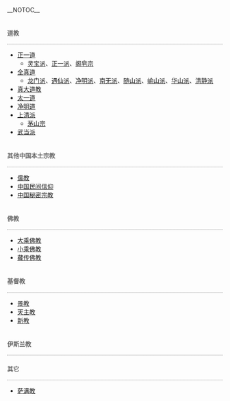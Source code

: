 __NOTOC__
<div style="border-bottom: 1px dotted gray; font-weight: bold; padding: 0.5em 0 0.17em 0em; font-size: 100%; font-weight: bold; color: #666; background-color: transparent;">道教</div>
*[[正一道|正一道]]
**[[灵宝派|灵宝派]]、[[正一派|正一派]]、[[阁皂宗|阁皂宗]]
*[[全真道|全真道]]
**[[龙门派|龙门派]]、[[遇仙派|遇仙派]]、[[净明派|净明派]]、[[南无派|南无派]]、[[随山派|随山派]]、[[崳山派|崳山派]]、[[华山派|华山派]]、[[清静派|清静派]]
*[[真大道教|真大道教]]
*[[太一道|太一道]]
*[[净明道|净明道]]
*[[上清派|上清派]]
**[[茅山宗|茅山宗]]
*[[武当派|武当派]]

<div style="border-bottom: 1px dotted gray; font-weight: bold; padding: 0.5em 0 0.17em 0em; font-size: 100%; font-weight: bold; color: #666; background-color: transparent;">其他中国本土宗教</div>
*[[儒教_(宗教)|儒教]]
*[[中国民间信仰|中国民间信仰]]
*[[中国秘密宗教|中国秘密宗教]]

<div style="border-bottom: 1px dotted gray; font-weight: bold; padding: 0.5em 0 0.17em 0em; font-size: 100%; font-weight: bold; color: #666; background-color: transparent;">佛教</div>
*[[大乘佛教|大乘佛教]]
*[[小乘佛教|小乘佛教]]
*[[藏传佛教|藏传佛教]]

<div style="border-bottom: 1px dotted gray; font-weight: bold; padding: 0.5em 0 0.17em 0em; font-size: 100%; font-weight: bold; color: #666; background-color: transparent;">基督教</div>
*[[景教|景教]]
*[[天主教|天主教]]
*[[新教|新教]]


<div style="border-bottom: 1px dotted gray; font-weight: bold; padding: 0.5em 0 0.17em 0em; font-size: 100%; font-weight: bold; color: #666; background-color: transparent;">伊斯兰教</div>

<div style="border-bottom: 1px dotted gray; font-weight: bold; padding: 0.5em 0 0.17em 0em; font-size: 100%; font-weight: bold; color: #666; background-color: transparent;">其它</div>
*[[萨满教|萨满教]]